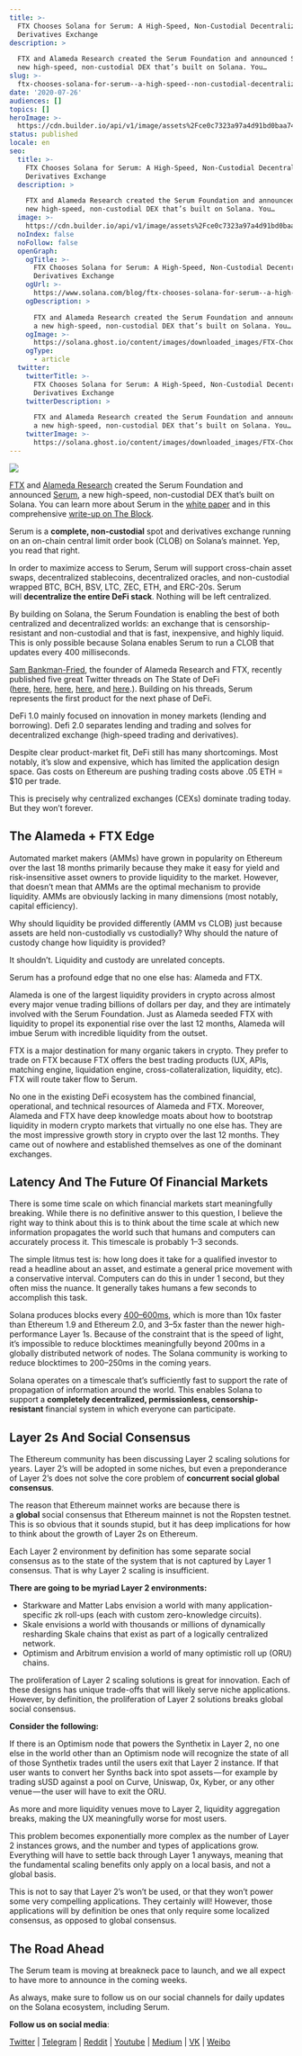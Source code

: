 ```yaml
---
title: >-
  FTX Chooses Solana for Serum: A High-Speed, Non-Custodial Decentralized
  Derivatives Exchange
description: >

  FTX and Alameda Research created the Serum Foundation and announced Serum, a
  new high-speed, non-custodial DEX that’s built on Solana. You…
slug: >-
  ftx-chooses-solana-for-serum--a-high-speed--non-custodial-decentralized-derivatives-exchange
date: '2020-07-26'
audiences: []
topics: []
heroImage: >-
  https://cdn.builder.io/api/v1/image/assets%2Fce0c7323a97a4d91bd0baa7490ec9139%2F20ea5c267cb04d9abbcf47277c043b60
status: published
locale: en
seo:
  title: >-
    FTX Chooses Solana for Serum: A High-Speed, Non-Custodial Decentralized
    Derivatives Exchange
  description: >

    FTX and Alameda Research created the Serum Foundation and announced Serum, a
    new high-speed, non-custodial DEX that’s built on Solana. You…
  image: >-
    https://cdn.builder.io/api/v1/image/assets%2Fce0c7323a97a4d91bd0baa7490ec9139%2F20ea5c267cb04d9abbcf47277c043b60
  noIndex: false
  noFollow: false
  openGraph:
    ogTitle: >-
      FTX Chooses Solana for Serum: A High-Speed, Non-Custodial Decentralized
      Derivatives Exchange
    ogUrl: >-
      https://www.solana.com/blog/ftx-chooses-solana-for-serum--a-high-speed--non-custodial-decentralized-derivatives-exchange
    ogDescription: >

      FTX and Alameda Research created the Serum Foundation and announced Serum,
      a new high-speed, non-custodial DEX that’s built on Solana. You…
    ogImage: >-
      https://solana.ghost.io/content/images/downloaded_images/FTX-Chooses-Solana-for-Serum--A-High-Speed--Non-Custodial-Decentralized-Derivatives-Exchange/1-W9YugDm_2B20_QFEgMUjjA-1.png
    ogType:
      - article
  twitter:
    twitterTitle: >-
      FTX Chooses Solana for Serum: A High-Speed, Non-Custodial Decentralized
      Derivatives Exchange
    twitterDescription: >

      FTX and Alameda Research created the Serum Foundation and announced Serum,
      a new high-speed, non-custodial DEX that’s built on Solana. You…
    twitterImage: >-
      https://solana.ghost.io/content/images/downloaded_images/FTX-Chooses-Solana-for-Serum--A-High-Speed--Non-Custodial-Decentralized-Derivatives-Exchange/1-W9YugDm_2B20_QFEgMUjjA-1.png
---
```


![](/ftx-chooses-solana-for-serum--a-high-speed--non-custodial-decentralized-derivatives-exchange/image-1.jpg)

[FTX](https://ftx.com/?ref=solana.ghost.io) and [Alameda Research](https://www.alameda-research.com/?ref=solana.ghost.io) created the Serum Foundation and announced [Serum](https://projectserum.com/?ref=solana.ghost.io), a new high-speed, non-custodial DEX that’s built on Solana. You can learn more about Serum in the [white paper](https://projectserum.com/serum_white_paper.pdf?ref=solana.ghost.io) and in this comprehensive [write-up on The Block](https://www.theblockcrypto.com/daily/72924/ftx-dex-serum-solana-blockchain?ref=solana.ghost.io).

Serum is a **complete, non-custodial** spot and derivatives exchange running on an on-chain central limit order book (CLOB) on Solana’s mainnet. Yep, you read that right.

In order to maximize access to Serum, Serum will support cross-chain asset swaps, decentralized stablecoins, decentralized oracles, and non-custodial wrapped BTC, BCH, BSV, LTC, ZEC, ETH, and ERC-20s. Serum will **decentralize the entire DeFi stack**. Nothing will be left centralized.

By building on Solana, the Serum Foundation is enabling the best of both centralized and decentralized worlds: an exchange that is censorship-resistant and non-custodial and that is fast, inexpensive, and highly liquid. This is only possible because Solana enables Serum to run a CLOB that updates every 400 milliseconds.

[Sam Bankman-Fried](https://twitter.com/SBF_Alameda?ref=solana.ghost.io), the founder of Alameda Research and FTX, recently published five great Twitter threads on The State of DeFi ([here](https://twitter.com/SBF_Alameda/status/1284965991445704705?ref=solana.ghost.io), [here](https://twitter.com/SBF_Alameda/status/1285407575941345280?ref=solana.ghost.io), [here](https://twitter.com/SBF_Alameda/status/1287119581501222914?ref=solana.ghost.io), [here](https://twitter.com/SBF_Alameda/status/1287540873220112384?ref=solana.ghost.io), and [here](https://twitter.com/SBF_Alameda/status/1287661223043928064?ref=solana.ghost.io).). Building on his threads, Serum represents the first product for the next phase of DeFi.

DeFi 1.0 mainly focused on innovation in money markets (lending and borrowing). Defi 2.0 separates lending and trading and solves for decentralized exchange (high-speed trading and derivatives).

Despite clear product-market fit, DeFi still has many shortcomings. Most notably, it’s slow and expensive, which has limited the application design space. Gas costs on Ethereum are pushing trading costs above .05 ETH = $10 per trade.

This is precisely why centralized exchanges (CEXs) dominate trading today. But they won’t forever.

## **The Alameda + FTX Edge**

Automated market makers (AMMs) have grown in popularity on Ethereum over the last 18 months primarily because they make it easy for yield and risk-insensitive asset owners to provide liquidity to the market. However, that doesn’t mean that AMMs are the optimal mechanism to provide liquidity. AMMs are obviously lacking in many dimensions (most notably, capital efficiency).

Why should liquidity be provided differently (AMM vs CLOB) just because assets are held non-custodially vs custodially? Why should the nature of custody change how liquidity is provided?

It shouldn’t. Liquidity and custody are unrelated concepts.

Serum has a profound edge that no one else has: Alameda and FTX.

Alameda is one of the largest liquidity providers in crypto across almost every major venue trading billions of dollars per day, and they are intimately involved with the Serum Foundation. Just as Alameda seeded FTX with liquidity to propel its exponential rise over the last 12 months, Alameda will imbue Serum with incredible liquidity from the outset.

FTX is a major destination for many organic takers in crypto. They prefer to trade on FTX because FTX offers the best trading products (UX, APIs, matching engine, liquidation engine, cross-collateralization, liquidity, etc). FTX will route taker flow to Serum.

No one in the existing DeFi ecosystem has the combined financial, operational, and technical resources of Alameda and FTX. Moreover, Alameda and FTX have deep knowledge moats about how to bootstrap liquidity in modern crypto markets that virtually no one else has. They are the most impressive growth story in crypto over the last 12 months. They came out of nowhere and established themselves as one of the dominant exchanges.

## **Latency And The Future Of Financial Markets**

There is some time scale on which financial markets start meaningfully breaking. While there is no definitive answer to this question, I believe the right way to think about this is to think about the time scale at which new information propagates the world such that humans and computers can accurately process it. This timescale is probably 1–3 seconds.

The simple litmus test is: how long does it take for a qualified investor to read a headline about an asset, and estimate a general price movement with a conservative interval. Computers can do this in under 1 second, but they often miss the nuance. It generally takes humans a few seconds to accomplish this task.

Solana produces blocks every [400–600ms](https://solanabeach.io/?ref=solana.ghost.io), which is more than 10x faster than Ethereum 1.9 and Ethereum 2.0, and 3–5x faster than the newer high-performance Layer 1s. Because of the constraint that is the speed of light, it’s impossible to reduce blocktimes meaningfully beyond 200ms in a globally distributed network of nodes. The Solana community is working to reduce blocktimes to 200–250ms in the coming years.

Solana operates on a timescale that’s sufficiently fast to support the rate of propagation of information around the world. This enables Solana to support a **completely decentralized, permissionless, censorship-resistant** financial system in which everyone can participate.

## **Layer 2s And Social Consensus**

The Ethereum community has been discussing Layer 2 scaling solutions for years. Layer 2’s will be adopted in some niches, but even a preponderance of Layer 2’s does not solve the core problem of **concurrent social global consensus**.

The reason that Ethereum mainnet works are because there is a **global** social consensus that Ethereum mainnet is not the Ropsten testnet. This is so obvious that it sounds stupid, but it has deep implications for how to think about the growth of Layer 2s on Ethereum.

Each Layer 2 environment by definition has some separate social consensus as to the state of the system that is not captured by Layer 1 consensus. That is why Layer 2 scaling is insufficient.

**There are going to be myriad Layer 2 environments:**

-   Starkware and Matter Labs envision a world with many application-specific zk roll-ups (each with custom zero-knowledge circuits).
-   Skale envisions a world with thousands or millions of dynamically resharding Skale chains that exist as part of a logically centralized network.
-   Optimism and Arbitrum envision a world of many optimistic roll up (ORU) chains.

The proliferation of Layer 2 scaling solutions is great for innovation. Each of these designs has unique trade-offs that will likely serve niche applications. However, by definition, the proliferation of Layer 2 solutions breaks global social consensus.

**Consider the following:**

If there is an Optimism node that powers the Synthetix in Layer 2, no one else in the world other than an Optimism node will recognize the state of all of those Synthetix trades until the users exit that Layer 2 instance. If that user wants to convert her Synths back into spot assets — for example by trading sUSD against a pool on Curve, Uniswap, 0x, Kyber, or any other venue — the user will have to exit the ORU.

As more and more liquidity venues move to Layer 2, liquidity aggregation breaks, making the UX meaningfully worse for most users.

This problem becomes exponentially more complex as the number of Layer 2 instances grows, and the number and types of applications grow. Everything will have to settle back through Layer 1 anyways, meaning that the fundamental scaling benefits only apply on a local basis, and not a global basis.

This is not to say that Layer 2’s won’t be used, or that they won’t power some very compelling applications. They certainly will! However, those applications will by definition be ones that only require some localized consensus, as opposed to global consensus.

## **The Road Ahead**

The Serum team is moving at breakneck pace to launch, and we all expect to have more to announce in the coming weeks.

As always, make sure to follow us on our social channels for daily updates on the Solana ecosystem, including Serum.

**Follow us on social media**:

[Twitter](https://twitter.com/solana?ref=solana.ghost.io) | [Telegram](https://t.me/solanaio?ref=solana.ghost.io) | [Reddit](https://www.reddit.com/r/solana/?ref=solana.ghost.io) | [Youtube](https://www.youtube.com/c/solanalabs?ref=solana.ghost.io) | [Medium](https://medium.com/solana-labs?ref=solana.ghost.io) | [VK](https://vk.com/solanarus?ref=solana.ghost.io) | [Weibo](https://www.weibo.com/SolanaNews?is_all=1&ref=solana.ghost.io)
